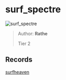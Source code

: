 
# surf_spectre

![surf_spectre](https://raw.githubusercontent.com/Sayt123/SurfMapPics/Maps-and-bonuses/csgo/surf_spectre.jpg)

> Author: **Rathe**
>
> Tier 2

## Records

[surfheaven](https://surfheaven.eu/map/surf_spectre)
